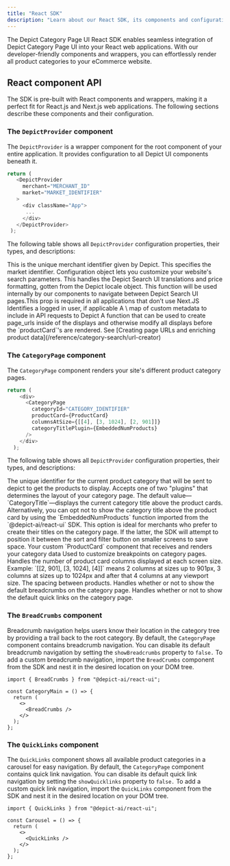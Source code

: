```yaml
---
title: "React SDK"
description: "Learn about our React SDK, its components and configuration."
---
```


The Depict Category Page UI React SDK enables seamless integration of Depict Category Page UI into your React web applications. With our developer-friendly components and wrappers, you can effortlessly render all product categories to your eCommerce website. 

## React component API

The SDK is pre-built with React components and wrappers, making it a perfect fit for React.js and Next.js web applications. The following sections describe these components and their configuration.

### The `DepictProvider` component

The `DepictProvider` is a wrapper component for the root component of your entire application. It provides configuration to all Depict UI components beneath it.

```typescript TypeScript
return (
   <DepictProvider
     merchant="MERCHANT_ID"
     market="MARKET_IDENTIFIER"
   >
     <div className="App">
      ...
     </div>
   </DepictProvider>
 );
```

The following table shows all `DepictProvider` configuration properties, their types, and descriptions:

<ResponseField name="merchant" type="string">
This is the unique merchant identifier given by Depict.
</ResponseField>

<ResponseField name="market" type="string">
This specifies the market identifier.
</ResponseField>

<ResponseField name="search" type="object">
Configuration object lets you customize your website's search parameters.
</ResponseField>

<ResponseField name="locale" type="object" default="en">
This handles the Depict Search UI translations and price formatting, gotten from the Depict locale object.
</ResponseField>

<ResponseField name="navigateFunction" type="(href: string) => void">
This function will be used internally by our components to navigate between Depict Search UI pages.This prop is required in all applications that don’t use Next.JS 
</ResponseField>

<ResponseField name="userId" type="string">
Identifies a logged in user, if applicable
</ResponseField>


<ResponseField name="metaData" type="object">
A \<string, string\> map of custom metadata to include in API requests to Depict
</ResponseField>

<ResponseField name="pageURLCreator" type="function">
    A function that can be used to create page_urls inside of the displays and otherwise modify all displays before the `productCard`'s are rendered. See [Creating page URLs and enriching product data](/reference/category-search/url-creator)
</ResponseField>


### The `CategoryPage` component

The `CategoryPage` component renders your site's different product category pages. 

```typescript TypeScript 
return (
    <div>
      <CategoryPage
        categoryId="CATEGORY_IDENTIFIER"
        productCard={ProductCard}
        columnsAtSize={[[4], [3, 1024], [2, 901]]}
        categoryTitlePlugin={EmbeddedNumProducts}
      />
    </div>
  );
```

The following table shows all `DepictProvider` configuration properties, their types, and descriptions:

<ResponseField name="categoryId" type="string">
    The unique identifier for the current product category that will be sent to depict to get the products to display.
</ResponseField>

<ResponseField name="categoryTitlePlugin" type="CategoryTitle | EmbeddedNumProducts" default="CategoryTitle">
    Accepts one of two "plugins" that determines the layout of your category page.
    The default value—`CategoryTitle`—displays the current category title above the product cards. Alternatively, you can opt not to show the category title above the product card by using the `EmbeddedNumProducts` function imported from the `@depict-ai/react-ui` SDK. This option is ideal for merchants who prefer to create their titles on the category page. If the latter, the SDK will attempt to position it between the sort and filter button on smaller screens to save space.
</ResponseField>

<ResponseField name="productCard" type="React.Element<typeof Component">
Your custom `ProductCard` component that receives and renders your category data
</ResponseField>

<ResponseField name="columnsAtSize" type="array" default="[[2,901],[3,1024],[4]]">
Used to customize breakpoints on category pages. Handles the number of product card columns displayed at each screen size.
Example:
    `[[2, 901], [3, 1024], [4]]`
    means 2 columns at sizes up to 901px, 3 columns at sizes up to 1024px and after that 4 columns at any viewport size.
</ResponseField>

<ResponseField name="gridSpacing" type="string |  { horizontal: string; vertical: string }" default="2%">
The spacing between products.
</ResponseField>

<ResponseField name="showBreadcrumbs" type="boolean" default="true">
Handles whether or not to show the default breadcrumbs on the category page.
</ResponseField>

<ResponseField name="showQuicklinks" type="boolean" default="true">
Handles whether or not to show the default quick links on the category page.
</ResponseField>

### The `BreadCrumbs` component

Breadcrumb navigation helps users know their location in the category tree by providing a trail back to the root category. By default, the `CategoryPage` component contains breadcrumb navigation. You can disable its default breadcrumb navigation by setting the `showBreadcrumbs` property to `false.` To add a custom breadcrumb navigation, import the `BreadCrumbs` component from the SDK and nest it in the desired location on your DOM tree.

```tsx tsx
import { BreadCrumbs } from "@depict-ai/react-ui";

const CategoryMain = () => {
  return (
    <>
      <BreadCrumbs />
    </>
  );
};
```

### The `QuickLinks` component

The `QuickLinks` component shows all available product categories in a carousel for easy navigation. By default, the `CategoryPage` component contains quick link navigation. You can disable its default quick link navigation by setting the `showQuicklinks` property to `false.` To add a custom quick link navigation, import the `QuickLinks` component from the SDK and nest it in the desired location on your DOM tree.

```tsx tsx
import { QuickLinks } from "@depict-ai/react-ui";

const Carousel = () => {
  return (
    <>
      <QuickLinks />
    </>
  );
};
```